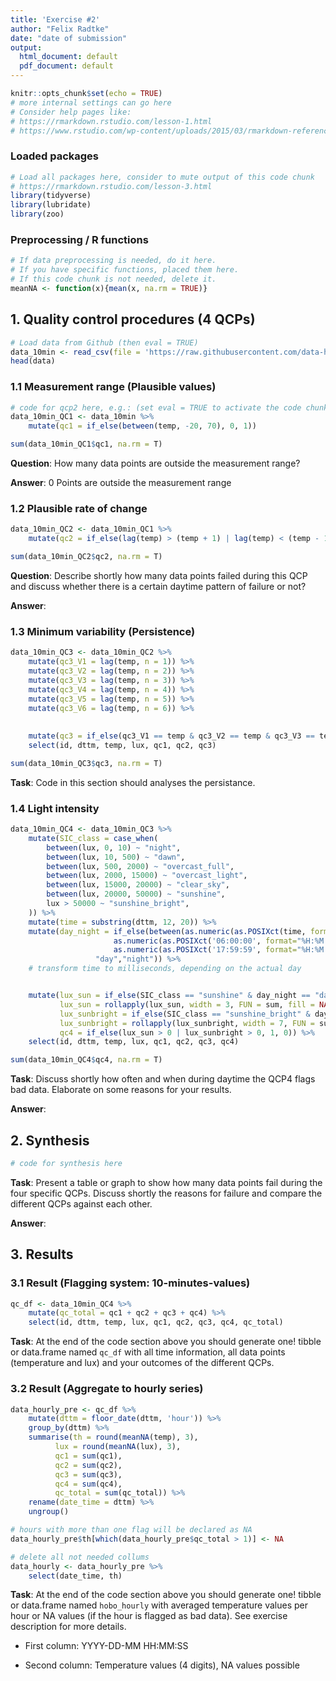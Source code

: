 ```yaml
---
title: 'Exercise #2'
author: "Felix Radtke"
date: "date of submission"
output:
  html_document: default
  pdf_document: default
---
```


```r
knitr::opts_chunk$set(echo = TRUE)
# more internal settings can go here
# Consider help pages like:
# https://rmarkdown.rstudio.com/lesson-1.html
# https://www.rstudio.com/wp-content/uploads/2015/03/rmarkdown-reference.pdf

```

### Loaded packages

```r
# Load all packages here, consider to mute output of this code chunk
# https://rmarkdown.rstudio.com/lesson-3.html
library(tidyverse)
library(lubridate)
library(zoo)
```

### Preprocessing / R functions

```r
# If data preprocessing is needed, do it here.
# If you have specific functions, placed them here.
# If this code chunk is not needed, delete it.
meanNA <- function(x){mean(x, na.rm = TRUE)}

```

## 1. Quality control procedures (4 QCPs)

```r
# Load data from Github (then eval = TRUE)
data_10min <- read_csv(file = 'https://raw.githubusercontent.com/data-hydenv/data/master/hobo/2022/10_minute/10347355.csv',  col_names = T) 
head(data)
```

### 1.1 Measurement range (Plausible values)

```r
# code for qcp2 here, e.g.: (set eval = TRUE to activate the code chunk)
data_10min_QC1 <- data_10min %>% 
	mutate(qc1 = if_else(between(temp, -20, 70), 0, 1))

sum(data_10min_QC1$qc1, na.rm = T)
```

**Question**: How many data points are outside the measurement range?

**Answer**:
0 Points are outside the measurement range

### 1.2 Plausible rate of change

```r
data_10min_QC2 <- data_10min_QC1 %>% 
	mutate(qc2 = if_else(lag(temp) > (temp + 1) | lag(temp) < (temp - 1), 1, 0))

sum(data_10min_QC2$qc2, na.rm = T)
```

**Question**: Describe shortly how many data points failed during this QCP and discuss whether there is a certain daytime pattern of failure or not?

**Answer**:

### 1.3 Minimum variability (Persistence)

```r
data_10min_QC3 <- data_10min_QC2 %>% 
	mutate(qc3_V1 = lag(temp, n = 1)) %>% 
	mutate(qc3_V2 = lag(temp, n = 2)) %>% 
	mutate(qc3_V3 = lag(temp, n = 3)) %>% 
	mutate(qc3_V4 = lag(temp, n = 4)) %>% 
	mutate(qc3_V5 = lag(temp, n = 5)) %>% 
	mutate(qc3_V6 = lag(temp, n = 6)) %>% 
	
	
	mutate(qc3 = if_else(qc3_V1 == temp & qc3_V2 == temp & qc3_V3 == temp & qc3_V4 == temp & qc3_V5 == temp & qc3_V6 == temp, 1, 0)) %>% 
	select(id, dttm, temp, lux, qc1, qc2, qc3)

sum(data_10min_QC3$qc3, na.rm = T)
```

**Task**: Code in this section should analyses the persistance.

### 1.4 Light intensity

```r
data_10min_QC4 <- data_10min_QC3 %>% 
	mutate(SIC_class = case_when(
		between(lux, 0, 10) ~ "night",
		between(lux, 10, 500) ~ "dawn",
		between(lux, 500, 2000) ~ "overcast_full",
		between(lux, 2000, 15000) ~ "overcast_light",
		between(lux, 15000, 20000) ~ "clear_sky",
		between(lux, 20000, 50000) ~ "sunshine",
		lux > 50000 ~ "sunshine_bright",
	)) %>% 
	mutate(time = substring(dttm, 12, 20)) %>% 
	mutate(day_night = if_else(between(as.numeric(as.POSIXct(time, format="%H:%M:%S")),
					   as.numeric(as.POSIXct('06:00:00', format="%H:%M:%S")), 
					   as.numeric(as.POSIXct('17:59:59', format="%H:%M:%S"))), 
				   "day","night")) %>% 
	# transform time to milliseconds, depending on the actual day


	mutate(lux_sun = if_else(SIC_class == "sunshine" & day_night == "day", 1, 0),
	       lux_sun = rollapply(lux_sun, width = 3, FUN = sum, fill = NA),
	       lux_sunbright = if_else(SIC_class == "sunshine_bright" & day_night == "day", 1, 0),
	       lux_sunbright = rollapply(lux_sunbright, width = 7, FUN = sum, fill = NA),
	       qc4 = if_else(lux_sun > 0 | lux_sunbright > 0, 1, 0)) %>% 
	select(id, dttm, temp, lux, qc1, qc2, qc3, qc4)

sum(data_10min_QC4$qc4, na.rm = T)
```

**Task**: Discuss shortly how often and when during daytime the QCP4 flags bad data. Elaborate on some reasons for your results.

**Answer**:

## 2. Synthesis

```r
# code for synthesis here
```

**Task**: Present a table or graph to show how many data points fail during the four specific QCPs. Discuss shortly the reasons for failure and compare the different QCPs against each other.

**Answer**:

## 3. Results

### 3.1 Result (Flagging system: 10-minutes-values)

```r
qc_df <- data_10min_QC4 %>% 
	mutate(qc_total = qc1 + qc2 + qc3 + qc4) %>% 
	select(id, dttm, temp, lux, qc1, qc2, qc3, qc4, qc_total)
```

**Task**: At the end of the code section above you should generate one! tibble or data.frame named `qc_df` with all time information, all data points (temperature and lux) and your outcomes of the different QCPs.

### 3.2 Result (Aggregate to hourly series)

```r
data_hourly_pre <- qc_df %>% 
	mutate(dttm = floor_date(dttm, 'hour')) %>% 
	group_by(dttm) %>% 
	summarise(th = round(meanNA(temp), 3),
		  lux = round(meanNA(lux), 3),
		  qc1 = sum(qc1),
		  qc2 = sum(qc2),
		  qc3 = sum(qc3),
		  qc4 = sum(qc4),
		  qc_total = sum(qc_total)) %>% 
	rename(date_time = dttm) %>% 
	ungroup() 

# hours with more than one flag will be declared as NA
data_hourly_pre$th[which(data_hourly_pre$qc_total > 1)] <- NA

# delete all not needed collums
data_hourly <- data_hourly_pre %>% 
	select(date_time, th)
```

**Task**: At the end of the code section above you should generate one! tibble or data.frame named `hobo_hourly` with averaged temperature values per hour or NA values (if the hour is flagged as bad data). See exercise description for more details.

-   First column: YYYY-DD-MM HH:MM:SS

-   Second column: Temperature values (4 digits), NA values possible
